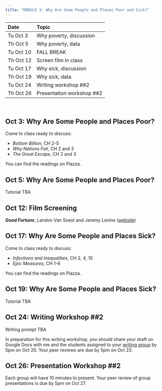 ```yaml
---
title: "MODULE 3: Why Are Some People and Places Poor and Sick?"
---
```

  
| Date | Topic |
|:---  |:---   |
| Tu Oct 3 | Why poverty, discussion |
| Th Oct 5 | Why poverty, data |
| Tu Oct 10 | FALL BREAK |
| Th Oct 12 | Screen film in class |
| Tu Oct 17 | Why sick, discussion |
| Th Oct 19 | Why sick, data |
| Tu Oct 24 | Writing workshop ##2 |
| Th Oct 26 | Presentation workshop ##2 |

<br>

## Oct 3: Why Are Some People and Places Poor?

Come to class ready to discuss:

- *Bottom Billion*, CH 2-5
- *Why Nations Fail*, CH 2 and 3
- *The Great Escape*, CH 2 and 3

You can find the readings on Piazza.

## Oct 5: Why Are Some People and Places Poor?

Tutorial TBA

## Oct 12: Film Screening

***Good Fortune***, Landon Van Soest and Jeremy Levine ([website](http://www.pbs.org/pov/goodfortune/))

## Oct 17: Why Are Some People and Places Sick?

Come to class ready to discuss:

- *Infections and Inequalities*, CH 2, 4, 10
- *Epic Measures*, CH 1-6

You can find the readings on Piazza.

## Oct 19: Why Are Some People and Places Sick?

Tutorial TBA

## Oct 24: Writing Workshop ##2

Writing prompt TBA

In preparation for this writing workshop, you should share your draft on Google Docs with me and the students assigned to your [writing group](https://docs.google.com/spreadsheets/d/1RD0U_kuBrtk0a4Pg6CdFuSiRgvk7NXRubVfCc_81J5k/edit?usp=sharing) by 5pm on Oct 20. Your peer reviews are due by 5pm on Oct 23.

## Oct 26: Presentation Workshop ##2

Each group will have 10 minutes to present. Your peer review of group presentations is due by 5pm on Oct 27.